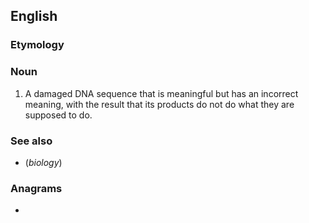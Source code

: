 ==English==

===Etymology===
{{prefix|en|mis|sense}}

===Noun===
{{en-noun|~}}

# {{lb|en|biology}} A damaged DNA sequence that is meaningful but has an incorrect meaning, with the result that its products do not do what they are supposed to do.

===See also===
* {{l|en|nonsense}} (''biology'')

===Anagrams===
* {{anagrams|en|a=eeimnsss|Essenism}}